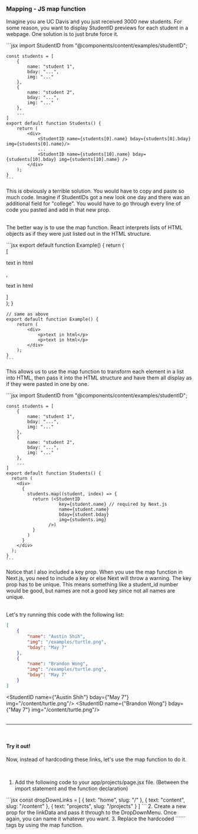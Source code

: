 
### Mapping - JS map function
Imagine you are UC Davis and you just received 3000 new students. For some reason, you want to display StudentID previews for each student in a webpage. One solution is to just brute force it.

<CodeBlock>
    ```jsx
    import StudentID from "@components/content/examples/studentID";

    const students = [
        {
            name: "student 1",
            bday: "...",
            img: "..."
        },
        {
            name: "student 2",
            bday: "...",
            img: "..."
        },
        ...
    ]
    export default function Students() {
        return (
            <div>
                <StudentID name={students[0].name} bday={students[0].bday} img={students[0].name}/>
                ...
                <StudentID name={students[10].name} bday={students[10].bday} img={students[10].name} />
            </div>
        );
    }
    ```
</CodeBlock>

This is obviously a terrible solution. You would have to copy and paste so much code. Imagine if StudentIDs got a new look one day and there was an additional field for "college". You would have to go through every line of code you pasted and add in that new prop.

&nbsp;  
The better way is to use the map function. React interprets lists of HTML objects as if they were just listed out in the HTML structure.

<CodeBlock>
    ```jsx
    export default function Example() {
        return (
            <div>
                [<p>text in html</p>, <p>text in html</p>]
            </div>
        );
    }

    // same as above
    export default function Example() {
        return (
            <div>
                <p>text in html</p>
                <p>text in html</p>
            </div>
        );
    }
    ```
</CodeBlock>

This allows us to use the map function to transform each element in a list into HTML, then pass it into the HTML structure and have them all display as if they were pasted in one by one.


<CodeBlock>
    ```jsx
    import StudentID from "@components/content/examples/studentID";

    const students = [
        {
            name: "student 1",
            bday: "...",
            img: "..."
        },
        {
            name: "student 2",
            bday: "...",
            img: "..."
        },
        ...
    ]
    export default function Students() {
      return (
        <div>
          {
            students.map((student, index) => {
              return (<StudentID 
                        key={student.name} // required by Next.js
                        name={student.name} 
                        bday={student.bday} 
                        img={students.img}
                    />) 
              }
            )
          }
        </div>
      );
    }
    ```
</CodeBlock>

Notice that I also included a key prop. When you use the map function in Next.js, you need to include a key or else Next will throw a warning. The key prop has to be unique. This means something like a student_id number would be good, but names are not a good key since not all names are unique.

&nbsp;  
Let's try running this code with the following list:
<CodeBlock>
```json
[
    {
        "name": "Austin Shih",
        "img": "/examples/turtle.png",
        "bday": "May 7"
    },
    {
        "name": "Brandon Wong",
        "img": "/examples/turtle.png",
        "bday": "May 7"
    }
]
```
</CodeBlock>

<StudentID name={"Austin Shih"} bday={"May 7"} img="/content/turtle.png"/>
<StudentID name={"Brandon Wong"} bday={"May 7"} img="/content/turtle.png"/>  
&nbsp;  
***  
&nbsp;  

#### Try it out!
Now, instead of hardcoding these links, let's use the map function to do it.

<DropDownMenu name="My Menu"/>  
&nbsp;

1. Add the following code to your app/projects/page.jsx file. (Between the import statement and the function declaration)
<CodeBlock>
    ```jsx
    const dropDownLinks = [
        {
            text: "home",
            slug: "/"
        },
        {
            text: "content",
            slug: "/content"
        },
        {
            text: "projects",
            slug: "/projects"
        }
    ]
    ```
</CodeBlock>
2. Create a new prop for the linkData and pass it through to the DropDownMenu. Once again, you can name it whatever you want.
3. Replace the hardcoded ```<Link />``` tags by using the map function.
